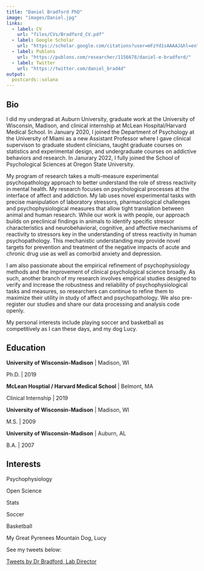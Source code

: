 ```yaml
---
title: "Daniel Bradford PhD"
image: "images/Daniel.jpg"
links:
  - label: CV
    url: "files/CVs/Bradford_CV.pdf"
  - label: Google Scholar
    url: "https://scholar.google.com/citations?user=mFzYd1sAAAAJ&hl=en"
  - label: Publons
    url: "https://publons.com/researcher/1156678/daniel-e-bradford/"
  - label: Twitter
    url: "https://twitter.com/daniel_brad4d"
output:
  postcards::solana
---
```

 
## Bio

I did my undergrad at Auburn University, graduate work at the University of Wisconsin, Madison, and clinical internship at McLean Hospital/Harvard Medical School. In January 2020, I joined the Department of Psychology at the University of Miami as a new Assistant Professor where I gave clinical supervison to graduate student clinicians, taught graduate courses on statistics and experimental design, and undergraduate courses on addictive behaviors and research. In Janurary 2022, I fully joined the School of Psychological 
Sciences at Oregon State University.

My program of research takes a multi-measure experimental psychopathology approach to better understand the role of stress reactivity in mental health. My research focuses on psychological processes at the interface of affect and addiction. My lab uses novel experimental tasks with precise manipulation of laboratory stressors, pharmacological challenges and psychophysiological measures that allow tight translation between animal and human research. While our work is with people, our approach builds on preclinical findings in animals to identify specific stressor characteristics and neurobehavioral, cognitive, and affective mechanisms of reactivity to stressors key in the understanding of stress reactivity in human psychopathology. This mechanistic understanding may provide novel targets for prevention and treatment of the negative impacts of acute and chronic drug use as well as comorbid anxiety and depression.

I am also passionate about the empirical refinement of psychophysiology methods and the improvement of clinical psychological science broadly. As such, another branch of my research involves empirical studies designed to verify and increase the robustness and reliability of psychophysiological tasks and measures, so researchers can continue to refine them to maximize their utility in study of affect and psychopathology. We also pre-register our studies and share our data processing and analysis code openly.

My personal interests include playing soccer and basketball as competitively as I can these days, and my dog Lucy.

## Education

**University of Wisconsin-Madison** | Madison, WI 

Ph.D. | 2019

**McLean Hosptial / Harvard Medical School** | Belmont, MA

Clinical Internship | 2019

**University of Wisconsin-Madison** | Madison, WI

M.S. | 2009

**University of Wisconsin-Madison** | Auburn, AL

B.A. | 2007

## Interests
Psychophysiology

Open Science 

Stats 

Soccer 

Basketball

My Great Pyrenees Mountain Dog, Lucy

See my tweets below: 

<a class="twitter-timeline" data-theme="dark" data-height = '500' href="https://twitter.com/Daniel_Brad4d?ref_src=twsrc%5Etfw">Tweets by Dr Bradford, Lab Director</a> <script async src="https://platform.twitter.com/widgets.js" charset="utf-8"></script>
